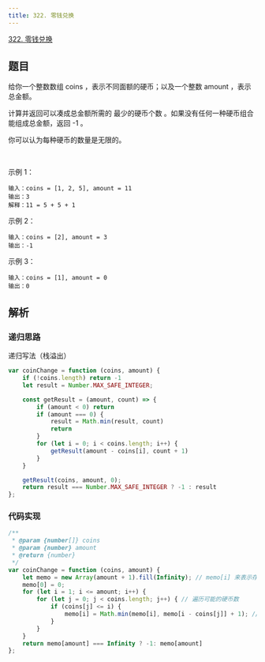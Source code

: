 ```yaml
---
title: 322. 零钱兑换
---
```


[322. 零钱兑换](https://leetcode.cn/problems/coin-change/)

## 题目

给你一个整数数组 coins ，表示不同面额的硬币；以及一个整数 amount ，表示总金额。

计算并返回可以凑成总金额所需的 最少的硬币个数 。如果没有任何一种硬币组合能组成总金额，返回 -1 。

你可以认为每种硬币的数量是无限的。

 

示例 1：

```
输入：coins = [1, 2, 5], amount = 11
输出：3 
解释：11 = 5 + 5 + 1
```

示例 2：

```
输入：coins = [2], amount = 3
输出：-1
```

示例 3：

```
输入：coins = [1], amount = 0
输出：0
```

## 解析


### 递归思路

递归写法（栈溢出）

```js
var coinChange = function (coins, amount) {
    if (!coins.length) return -1
    let result = Number.MAX_SAFE_INTEGER;

    const getResult = (amount, count) => {
        if (amount < 0) return
        if (amount === 0) {
            result = Math.min(result, count)
            return
        }
        for (let i = 0; i < coins.length; i++) {
            getResult(amount - coins[i], count + 1)
        }
    }

    getResult(coins, amount, 0);
    return result === Number.MAX_SAFE_INTEGER ? -1 : result
};
```

### 代码实现

``` js
/**
 * @param {number[]} coins
 * @param {number} amount
 * @return {number}
 */
var coinChange = function (coins, amount) {
    let memo = new Array(amount + 1).fill(Infinity); // memo[i] 来表示存储金额为i时需要的最少硬币个数
    memo[0] = 0;
    for (let i = 1; i <= amount; i++) {
        for (let j = 0; j < coins.length; j++) { // 遍历可能的硬币数
            if (coins[j] <= i) {
                memo[i] = Math.min(memo[i], memo[i - coins[j]] + 1); // 求 memo[i] 最少硬币数，多种情况只保留硬币数最少的那种
            }
        }
    }
    return memo[amount] === Infinity ? -1: memo[amount]
};
```